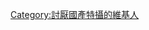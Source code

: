 {{Userbox
  |border-c = black
  |border-s = 1
  |id-c     = #f4a460
  |id-s     = 14
  |id-fc    = black
  |info-c   = yellow
  |info-s   = 8
  |info-fc  = blue
  |id       = 山寨去死
  |info     = 這位用戶對'''[[國產特攝]]'''毫無興趣。
}}

[[Category:討厭國產特攝的維基人]]